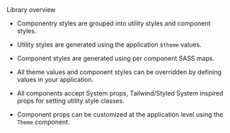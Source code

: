 <Text variant='heading-1' mt='xl'>
  Library overview
</Text>

- Componentry styles are grouped into utility styles and component styles.
- Utility styles are generated using the application `$theme` values.
- Component styles are generated using per component SASS maps.
- All theme values and component styles can be overridden by defining values in your
  application.

- All components accept System props, Tailwind/Styled System inspired props for setting
  utility style classes.
- Component props can be customized at the application level using the `Theme` component.
